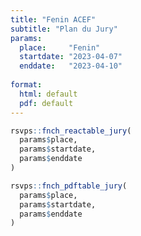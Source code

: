 ```yaml
---
title: "Fenin ACEF"
subtitle: "Plan du Jury"
params:
  place:     "Fenin"
  startdate: "2023-04-07"
  enddate:   "2023-04-10"
  
format:
  html: default
  pdf: default
---
```


```r
rsvps::fnch_reactable_jury(
  params$place, 
  params$startdate,
  params$enddate
)
```

```r
rsvps::fnch_pdftable_jury(
  params$place, 
  params$startdate,
  params$enddate
)
```
